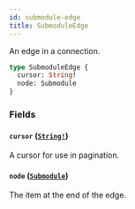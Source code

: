 ```yaml
---
id: submodule-edge
title: SubmoduleEdge
---
```


An edge in a connection.

```graphql
type SubmoduleEdge {
  cursor: String!
  node: Submodule
}
```

### Fields

#### `cursor` ([`String!`](/docs/api/scalars/string))

A cursor for use in pagination.

#### `node` ([`Submodule`](/docs/api/objects/submodule))

The item at the end of the edge.
